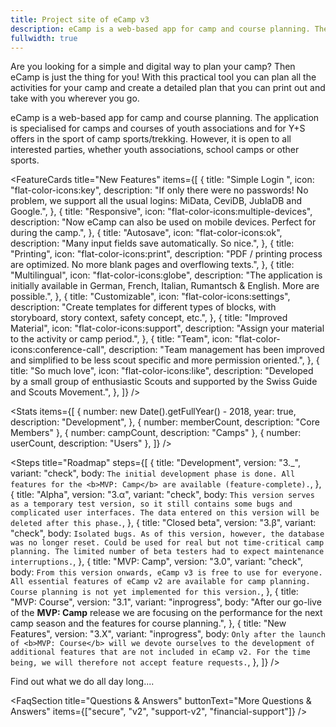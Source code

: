 ```yaml
---
title: Project site of eCamp v3
description: eCamp is a web-based app for camp and course planning. The application is specialised for camps and courses of youth associations and for Y+S offers in the sport of camp sports/trekking. However, it is open to all interested parties, whether youth associations, school camps or other sports.
fullwidth: true
---
```



<HeroBanner
  title="eCamp"
  description="Digital camp planning for everyone"
  primary="To eCamp"
  secondary="Contribute"
/>

<ProseSection>
  <p>
    Are you looking for a simple and digital way to plan your camp? Then eCamp
    is just the thing for you! With this practical tool you can plan all the
    activities for your camp and create a detailed plan that you can print out
    and take with you wherever you go.
  </p>
  <p>
    eCamp is a web-based app for camp and course planning. The application is
    specialised for camps and courses of youth associations and for Y+S offers
    in the sport of camp sports/trekking. However, it is open to all interested
    parties, whether youth associations, school camps or other sports.
  </p>
</ProseSection>

<FeatureCards
  title="New Features"
  items={[
    {
      title: "Simple Login ",
      icon: "flat-color-icons:key",
      description:
        "If only there were no passwords! No problem, we support all the usual logins: MiData, CeviDB, JublaDB and Google.",
    },
    {
      title: "Responsive",
      icon: "flat-color-icons:multiple-devices",
      description:
        "Now eCamp can also be used on mobile devices. Perfect for during the camp.",
    },
    {
      title: "Autosave",
      icon: "flat-color-icons:ok",
      description: "Many input fields save automatically. So nice.",
    },
    {
      title: "Printing",
      icon: "flat-color-icons:print",
      description:
        "PDF / printing process are optimized. No more blank pages and overflowing texts.",
    },
    {
      title: "Multilingual",
      icon: "flat-color-icons:globe",
      description:
        "The application is initially available in German, French, Italian, Rumantsch & English. More are possible.",
    },
    {
      title: "Customizable",
      icon: "flat-color-icons:settings",
      description:
        "Create templates for different types of blocks, with storyboard, story context, safety concept, etc.",
    },
    {
      title: "Improved Material",
      icon: "flat-color-icons:support",
      description: "Assign your material to the activity or camp period.",
    },
    {
      title: "Team",
      icon: "flat-color-icons:conference-call",
      description:
        "Team management has been improved and simplified to be less scout specific and more permission oriented.",
    },
    {
      title: "So much love",
      icon: "flat-color-icons:like",
      description:
        "Developed by a small group of enthusiastic Scouts and supported by the Swiss Guide and Scouts Movement.",
    },
  ]}
/>


<Stats
  items={[
    {
      number: new Date().getFullYear() - 2018,
      year: true,
      description: "Development",
    },
    { number: memberCount, description: "Core Members" },
    { number: campCount, description: "Camps" },
    { number: userCount, description: "Users" },
  ]}
/>

<Steps
  title="Roadmap"
  steps={[
    {
      title: "Development",
      version: "3._",
      variant: "check",
      body: `The initial development phase is done. All features for the <b>MVP: Camp</b> are available (feature-complete).`,
    },
    {
      title: "Alpha",
      version: "3.α",
      variant: "check",
      body: `This version serves as a temporary test version, so it still contains some bugs and complicated user interfaces. The data entered on this version will be deleted after this phase.`,
    },
    {
      title: "Closed beta",
      version: "3.β",
      variant: "check",
      body: `Isolated bugs. As of this version, however, the database was no longer reset.
        Could be used for real but not time-critical camp planning.
        The limited number of beta testers had to expect maintenance interruptions.`,
    },
    {
      title: "MVP: Camp",
      version: "3.0",
      variant: "check",
      body: `From this version onwards, eCamp v3 is free to use for everyone.
      All essential features of eCamp v2 are available for camp planning. Course planning is not yet implemented for this version.`,
    },
    {
      title: "MVP: Course",
      version: "3.1",
      variant: "inprogress",
      body: "After our go-live of the <b>MVP: Camp</b> release we are focusing on the performance for the next camp season and the features for course planning.",
    },
    {
      title: "New Features",
      version: "3.X",
      variant: "inprogress",
      body: `Only after the launch of <b>MVP: Course</b> will we devote ourselves to the development of additional features that are not included in eCamp v2.
       For the time being, we will therefore not accept feature requests.`,
    },
  ]}
/>

<HighlightedPosts title="Blog">
  Find out what we do all day long....
</HighlightedPosts>

<FaqSection
  title="Questions & Answers"
  buttonText="More Questions & Answers"
  items={["secure", "v2", "support-v2", "financial-support"]}
/>
